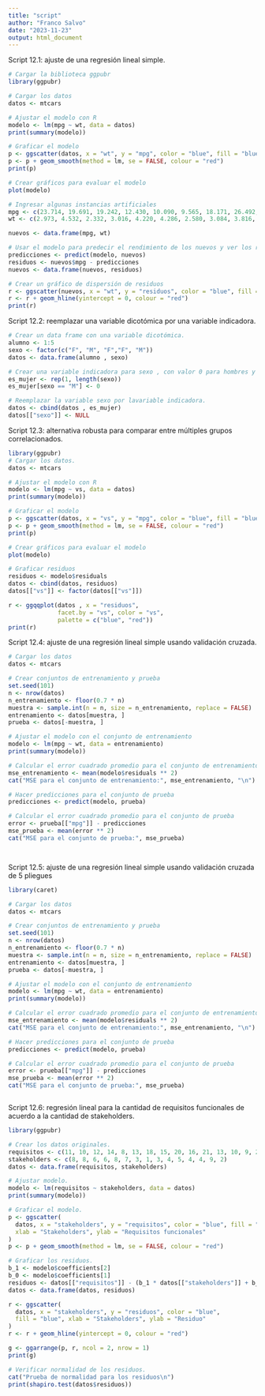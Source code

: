 ```yaml
---
title: "script"
author: "Franco Salvo"
date: "2023-11-23"
output: html_document
---
```



Script 12.1: ajuste de una regresión lineal simple.
```r

# Cargar la biblioteca ggpubr
library(ggpubr)

# Cargar los datos
datos <- mtcars

# Ajustar el modelo con R
modelo <- lm(mpg ~ wt, data = datos)
print(summary(modelo))

# Graficar el modelo
p <- ggscatter(datos, x = "wt", y = "mpg", color = "blue", fill = "blue", xlab = "Peso [lb x 1000]", ylab = "Rendimiento [millas/galón]")
p <- p + geom_smooth(method = lm, se = FALSE, colour = "red")
print(p)

# Crear gráficos para evaluar el modelo
plot(modelo)

# Ingresar algunas instancias artificiales
mpg <- c(23.714, 19.691, 19.242, 12.430, 10.090, 9.565, 18.171, 26.492, 7.054, 24.447, 15.683, 17.403, 13.465, 18.850, 29.493)
wt <- c(2.973, 4.532, 2.332, 3.016, 4.220, 4.286, 2.580, 3.084, 3.816, 2.775, 3.251, 3.013, 4.951, 2.644, 2.218)

nuevos <- data.frame(mpg, wt)

# Usar el modelo para predecir el rendimiento de los nuevos y ver los residuos resultantes
predicciones <- predict(modelo, nuevos)
residuos <- nuevos$mpg - predicciones
nuevos <- data.frame(nuevos, residuos)

# Crear un gráfico de dispersión de residuos
r <- ggscatter(nuevos, x = "wt", y = "residuos", color = "blue", fill = "blue", xlab = "Peso [lb * 1000]", ylab = "Residuo")
r <- r + geom_hline(yintercept = 0, colour = "red")
print(r)


```

Script 12.2: reemplazar una variable dicotómica por una variable indicadora.

```r
# Crear un data frame con una variable dicotómica. 
alumno <- 1:5
sexo <- factor(c("F", "M", "F","F", "M")) 
datos <- data.frame(alumno , sexo)

# Crear una variable indicadora para sexo , con valor 0 para hombres y 1, para mujeres. 
es_mujer <- rep(1, length(sexo)) 
es_mujer[sexo == "M"] <- 0

# Reemplazar la variable sexo por lavariable indicadora.
datos <- cbind(datos , es_mujer)
datos[["sexo"]] <- NULL

```

Script 12.3: alternativa robusta para comparar entre múltiples grupos correlacionados.

```r
library(ggpubr)
# Cargar los datos. 
datos <- mtcars

# Ajustar el modelo con R
modelo <- lm(mpg ~ vs, data = datos)
print(summary(modelo))

# Graficar el modelo
p <- ggscatter(datos, x = "vs", y = "mpg", color = "blue", fill = "blue", xlab = "Forma del motor", ylab = "Rendimiento [millas/galón]", xticks.by = 1)
p <- p + geom_smooth(method = lm, se = FALSE, colour = "red")
print(p)

# Crear gráficos para evaluar el modelo
plot(modelo)

# Graficar residuos
residuos <- modelo$residuals
datos <- cbind(datos, residuos)
datos[["vs"]] <- factor(datos[["vs"]])

r <- ggqqplot(datos , x = "residuos",
              facet.by = "vs", color = "vs",
              palette = c("blue", "red"))
print(r)

```

Script 12.4: ajuste de una regresión lineal simple usando validación cruzada.

```r


# Cargar los datos
datos <- mtcars

# Crear conjuntos de entrenamiento y prueba
set.seed(101)
n <- nrow(datos)
n_entrenamiento <- floor(0.7 * n)
muestra <- sample.int(n = n, size = n_entrenamiento, replace = FALSE)
entrenamiento <- datos[muestra, ]
prueba <- datos[-muestra, ]

# Ajustar el modelo con el conjunto de entrenamiento
modelo <- lm(mpg ~ wt, data = entrenamiento)
print(summary(modelo))

# Calcular el error cuadrado promedio para el conjunto de entrenamiento
mse_entrenamiento <- mean(modelo$residuals ** 2)
cat("MSE para el conjunto de entrenamiento:", mse_entrenamiento, "\n")

# Hacer predicciones para el conjunto de prueba
predicciones <- predict(modelo, prueba)

# Calcular el error cuadrado promedio para el conjunto de prueba
error <- prueba[["mpg"]] - predicciones
mse_prueba <- mean(error ** 2)
cat("MSE para el conjunto de prueba:", mse_prueba)




```

Script 12.5: ajuste de una regresión lineal simple usando validación cruzada de 5 pliegues

```r

library(caret)

# Cargar los datos
datos <- mtcars

# Crear conjuntos de entrenamiento y prueba
set.seed(101)
n <- nrow(datos)
n_entrenamiento <- floor(0.7 * n)
muestra <- sample.int(n = n, size = n_entrenamiento, replace = FALSE)
entrenamiento <- datos[muestra, ]
prueba <- datos[-muestra, ]

# Ajustar el modelo con el conjunto de entrenamiento
modelo <- lm(mpg ~ wt, data = entrenamiento)
print(summary(modelo))

# Calcular el error cuadrado promedio para el conjunto de entrenamiento
mse_entrenamiento <- mean(modelo$residuals ** 2)
cat("MSE para el conjunto de entrenamiento:", mse_entrenamiento, "\n")

# Hacer predicciones para el conjunto de prueba
predicciones <- predict(modelo, prueba)

# Calcular el error cuadrado promedio para el conjunto de prueba
error <- prueba[["mpg"]] - predicciones
mse_prueba <- mean(error ** 2)
cat("MSE para el conjunto de prueba:", mse_prueba)



```


Script 12.6: regresión lineal para la cantidad de requisitos funcionales de acuerdo a la cantidad de stakeholders.


```r
library(ggpubr)

# Crear los datos originales.
requisitos <- c(11, 10, 12, 14, 8, 13, 18, 15, 20, 16, 21, 13, 10, 9, 21)
stakeholders <- c(8, 8, 6, 6, 8, 7, 3, 1, 3, 4, 5, 4, 4, 9, 2)
datos <- data.frame(requisitos, stakeholders)

# Ajustar modelo.
modelo <- lm(requisitos ~ stakeholders, data = datos)
print(summary(modelo))

# Graficar el modelo.
p <- ggscatter(
  datos, x = "stakeholders", y = "requisitos", color = "blue", fill = "blue",
  xlab = "Stakeholders", ylab = "Requisitos funcionales"
)
p <- p + geom_smooth(method = lm, se = FALSE, colour = "red")

# Graficar los residuos.
b_1 <- modelo$coefficients[2]
b_0 <- modelo$coefficients[1]
residuos <- datos[["requisitos"]] - (b_1 * datos[["stakeholders"]] + b_0)
datos <- data.frame(datos, residuos)

r <- ggscatter(
  datos, x = "stakeholders", y = "residuos", color = "blue",
  fill = "blue", xlab = "Stakeholders", ylab = "Residuo"
)
r <- r + geom_hline(yintercept = 0, colour = "red")

g <- ggarrange(p, r, ncol = 2, nrow = 1)
print(g)

# Verificar normalidad de los residuos.
cat("Prueba de normalidad para los residuos\n")
print(shapiro.test(datos$residuos))

```



